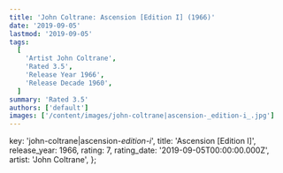 ```yaml
---
title: 'John Coltrane: Ascension [Edition I] (1966)'
date: '2019-09-05'
lastmod: '2019-09-05'
tags:
  [
    'Artist John Coltrane',
    'Rated 3.5',
    'Release Year 1966',
    'Release Decade 1960',
  ]
summary: 'Rated 3.5'
authors: ['default']
images: ['/content/images/john-coltrane|ascension-_edition-i_.jpg']
---
```


  key: 'john-coltrane|ascension-_edition-i_',
  title: 'Ascension [Edition I]',
  release_year: 1966,
  rating: 7,
  rating_date: '2019-09-05T00:00:00.000Z',
  artist: 'John Coltrane',
};

<MusicRating data={data} />

